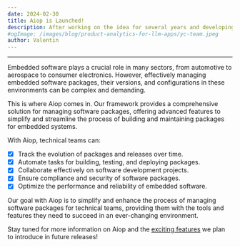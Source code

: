 ```yaml
---
date: 2024-02-30
title: Aiop is Launched!
description: After working on the idea for several years and developing the current version for 3 months, we are thrilled to launch Aiop, a package management and release framework for technical teams specialized in embedded systems.
#ogImage: /images/blog/product-analytics-for-llm-apps/yc-team.jpeg
author: Valentin
---
```



<ChangelogHeader />

---

Embedded software plays a crucial role in many sectors, from automotive to aerospace to consumer electronics. However, effectively managing embedded software packages, their versions, and configurations in these environments can be complex and demanding.

This is where Aiop comes in. Our framework provides a comprehensive solution for managing software packages, offering advanced features to simplify and streamline the process of building and maintaining packages for embedded systems.

With Aiop, technical teams can:
- [x] Track the evolution of packages and releases over time.
- [x] Automate tasks for building, testing, and deploying packages.
- [x] Collaborate effectively on software development projects.
- [x] Ensure compliance and security of software packages.
- [x] Optimize the performance and reliability of embedded software.

Our goal with Aiop is to simplify and enhance the process of managing software packages for technical teams, providing them with the tools and features they need to succeed in an ever-changing environment.

Stay tuned for more information on Aiop and the [exciting features](/roadmap) we plan to introduce in future releases!

<ProductUpdateSignup source="changelog" />